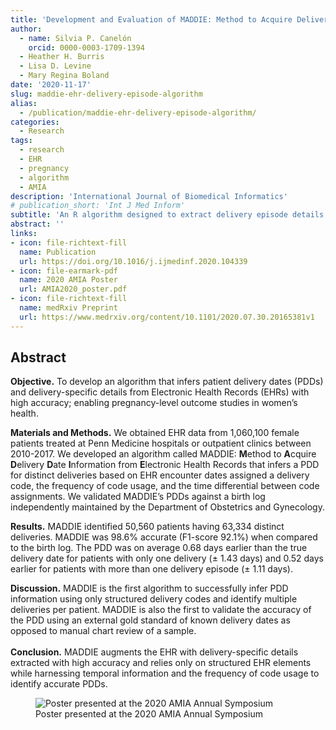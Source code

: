 ```yaml
---
title: 'Development and Evaluation of MADDIE: Method to Acquire Delivery Date Information from Electronic Health Records'
author: 
  - name: Silvia P. Canelón
    orcid: 0000-0003-1709-1394
  - Heather H. Burris
  - Lisa D. Levine
  - Mary Regina Boland
date: '2020-11-17'
slug: maddie-ehr-delivery-episode-algorithm
alias:
  - /publication/maddie-ehr-delivery-episode-algorithm/
categories:
  - Research
tags:
  - research
  - EHR
  - pregnancy
  - algorithm
  - AMIA
description: 'International Journal of Biomedical Informatics'
# publication_short: 'Int J Med Inform'
subtitle: 'An R algorithm designed to extract delivery episode details from structured Electronic Health Record data.'
abstract: ''
links:
- icon: file-richtext-fill
  name: Publication
  url: https://doi.org/10.1016/j.ijmedinf.2020.104339
- icon: file-earmark-pdf
  name: 2020 AMIA Poster
  url: AMIA2020_poster.pdf
- icon: file-richtext-fill
  name: medRxiv Preprint
  url: https://www.medrxiv.org/content/10.1101/2020.07.30.20165381v1
---
```


## Abstract

**Objective.** To develop an algorithm that infers patient delivery dates (PDDs) and delivery-specific details from Electronic Health Records (EHRs) with high accuracy; enabling pregnancy-level outcome studies in women’s health.

**Materials and Methods.** We obtained EHR data from 1,060,100 female patients treated at Penn Medicine hospitals or outpatient clinics between 2010-2017. We developed an algorithm called MADDIE: **M**ethod to **A**cquire **D**elivery **D**ate **I**nformation from **E**lectronic Health Records that infers a PDD for distinct deliveries based on EHR encounter dates assigned a delivery code, the frequency of code usage, and the time differential between code assignments. We validated MADDIE's PDDs against a birth log independently maintained by the Department of Obstetrics and Gynecology.
  
**Results.** MADDIE identified 50,560 patients having 63,334 distinct deliveries. MADDIE was 98.6% accurate (F1-score 92.1%) when compared to the birth log. The PDD was on average 0.68 days earlier than the true delivery date for patients with only one delivery (± 1.43 days) and 0.52 days earlier for patients with more than one delivery episode (± 1.11 days).
  
**Discussion.** MADDIE is the first algorithm to successfully infer PDD information using only structured delivery codes and identify multiple deliveries per patient. MADDIE is also the first to validate the accuracy of the PDD using an external gold standard of known delivery dates as opposed to manual chart review of a sample.<br><br>**Conclusion.** MADDIE augments the EHR with delivery-specific details extracted with high accuracy and relies only on structured EHR elements while harnessing temporal information and the frequency of code usage to identify accurate PDDs.

![Poster presented at the 2020 AMIA Annual Symposium](2020_AMIA_Annual_v2_letter.png){fig-alt=""}
